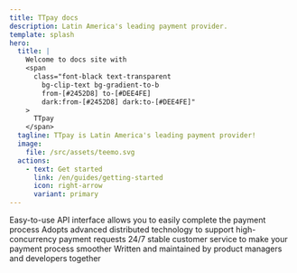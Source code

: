 ```yaml
---
title: TTpay docs
description: Latin America's leading payment provider.
template: splash
hero:
  title: |
    Welcome to docs site with
    <span
      class="font-black text-transparent
        bg-clip-text bg-gradient-to-b
        from-[#2452D8] to-[#DEE4FE]
        dark:from-[#2452D8] dark:to-[#DEE4FE]"
    >
      TTpay
    </span>
  tagline: TTpay is Latin America's leading payment provider!
  image:
    file: /src/assets/teemo.svg
  actions:
    - text: Get started
      link: /en/guides/getting-started
      icon: right-arrow
      variant: primary
---
```



<CardGrid stagger>
  <Card title="Quick and Easy" icon="add-document">
    Easy-to-use API interface allows you to easily complete the payment process
  </Card>
  <Card title="Stable Service" icon="setting">
    Adopts advanced distributed technology to support high-concurrency payment
    requests
  </Card>
  <Card title="Customer Service" icon="open-book">
    24/7 stable customer service to make your payment process smoother
  </Card>
  <Card title="Documentation" icon="pencil">
    Written and maintained by product managers and developers together
  </Card>
</CardGrid>
